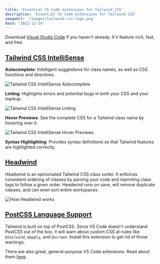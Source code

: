```yaml
---
title: 'Essential VS Code extensions for Tailwind CSS'
description: 'Essential VS Code extensions for Tailwind CSS'
imageUrl: '/images/tailwind-css-logo.png'
date: '2021-12-14'
---
```


Download [Visual Studio Code](https://code.visualstudio.com/download) if you haven't already. It's feature-rich, fast, and free.

## [Tailwind CSS IntelliSense](https://marketplace.visualstudio.com/items?itemName=bradlc.vscode-tailwindcss)

**Autocomplete**: Intelligent suggestions for class names, as well as CSS functions and directives.

<Image
  alt='Tailwind CSS IntelliSense Autocomplete'
  src='/images/tailwind-css-intellisense-autocomplete.png'
  width={2080}
  height={1170}
  priority
/>

**Linting**: Highlights errors and potential bugs in both your CSS and your markup.

<Image
  alt='Tailwind CSS IntelliSense Linting'
  src='/images/tailwind-css-intellisense-linting.png'
  width={2080}
  height={1170}
/>

**Hover Previews**: See the complete CSS for a Tailwind class name by hovering over
it.

<Image
  alt='Tailwind CSS IntelliSense Hover Previews'
  src='/images/tailwind-css-intellisense-hover-previews.png'
  width={2080}
  height={1170}
/>

**Syntax Highlighting**: Provides syntax definitions so that Tailwind features are highlighted correctly.

## [Headwind](https://marketplace.visualstudio.com/items?itemName=heybourn.headwind)

Headwind is an opinionated Tailwind CSS class sorter. It enforces consistent ordering of classes by parsing your code and reprinting class tags to follow a given order. Headwind runs on save, will remove duplicate classes, and can even sort entire workspaces.

<Image
  alt='How Headwind works'
  src='/images/how-headwind-works.gif'
  width={960}
  height={752}
/>

## [PostCSS Language Support](https://marketplace.visualstudio.com/items?itemName=csstools.postcss)

Tailwind is built on top of PostCSS. Since VS Code doesn't understand PostCSS out of the box, it will warn about custom CSS at-rules like `@tailwind`, `@apply`, and `@screen`. Install this extension to get rid of those warnings.

There are also great, general-purpose VS Code extensions. Read about them [here](/blog/favorite-visual-studio-code-extensions).
